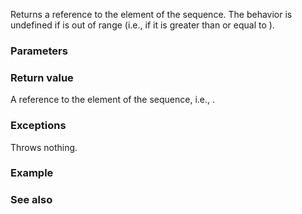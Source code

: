 {{cpp/container/span/title|operator[]}}
{{cpp/container/span/navbar}}
{{ddcl|since=c++20|1=
constexpr reference operator[]( size_type idx ) const;
}}

Returns a reference to the {{c|idx}}{{sup|th}} element of the sequence. The behavior is undefined if {{c|idx}} is out of range (i.e., if it is greater than or equal to {{lc|size()}}).

===Parameters===
{{par begin}}
{{par|idx|the index of the element to access}}
{{par end}}

===Return value===
A reference to the {{c|idx}}{{sup|th}} element of the sequence, i.e., {{c|data()[idx]}}.

===Exceptions===
Throws nothing.

===Example===
{{example|code=
#include &lt;cstddef&gt;
#include &lt;iostream&gt;
#include &lt;span&gt;
#include &lt;utility&gt;

void reverse(std::span&lt;int&gt; span)
{
    for (std::size_t i = 0, j = std::size(span); i &lt; j; ++i)
    {
        --j;
        std::swap(span[i], span[j]);
    }
}

void print(std::span&lt;const int&gt; const span)
{
    for (int element : span)
        std::cout &lt;&lt; element &lt;&lt; ' ';
    std::cout &lt;&lt; '\n';
}

int main()
{
    int data[]{1, 2, 3, 4, 5};
    print(data);
    reverse(data);
    print(data);
}
|output=
1 2 3 4 5
5 4 3 2 1
}}

===See also===
{{dsc begin}}
{{dsc inc|cpp/container/dsc at|span}}
{{dsc inc|cpp/container/dsc data|span}}
{{dsc inc|cpp/container/dsc size|span}}
{{dsc inc|cpp/container/span/dsc as_bytes}}
{{dsc end}}

{{langlinks|de|es|ja|ru|zh}}